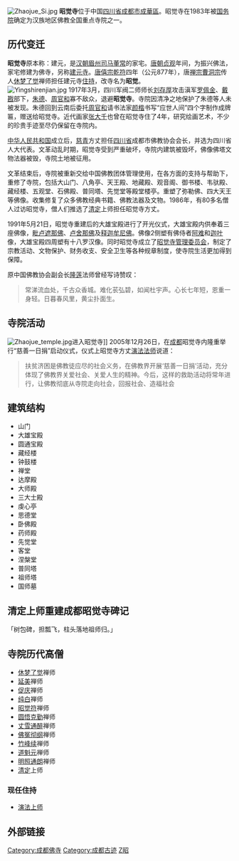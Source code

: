 [[File:Zhaojue_Si.jpg|thumb]]
'''昭觉寺'''位于中国[[四川省|四川省]][[成都市|成都市]][[成華區|成華區]]。昭觉寺在1983年被[[中华人民共和国国务院|国务院]]确定为汉族地区佛教全国重点寺院之一。

== 历代变迁 ==
'''昭觉寺'''原本称：建元，是[[汉朝|汉朝]][[眉州司马|眉州司马]][[董常|董常]]的家宅。[[唐朝|唐朝]][[貞觀_(唐朝)|贞观]]年间，为振兴佛法，家宅修建为佛寺，另称[[建元寺|建元寺]]。[[唐僖宗|唐僖宗]][[乾符|乾符]]四年（公元877年），唐[[禅宗|禅宗]][[曹洞宗|曹洞宗]]传人[[休梦了觉|休梦了觉]]禅师担任建元寺[[住持|住持]]，改寺名为'''昭觉'''。<br />
[[File:Yingshirenjian.jpg|thumb]]
1917年3月，四川军阀二师师长[[刘存厚|刘存厚]]攻击滇军[[罗佩金|罗佩金]]、[[戴戡|戴戡]]部下，[[朱德|朱德]]、[[周官和|周官和]]寡不敌众，退避'''昭觉寺'''。寺院因清净之地保护了朱德等人未被发现。朱德回到云南后委托[[周官和|周官和]]请书法家[[颜楷|颜楷]]书写“应世人间”四个字制作成牌匾，赠送给昭觉寺。近代画家[[张大千|张大千]]也曾在昭觉寺住了4年，研究绘画艺术，不少的珍贵手迹至尽仍保留在寺院内。

[[中华人民共和国|中华人民共和国]]成立后，[[慈青|慈青]]方丈担任[[四川省|四川省]]成都市佛教协会会长，并选为四川省人大代表。文革动乱时期，昭觉寺受到严重破坏，寺院内建筑被毁坏，佛像佛塔文物法器被毁，寺院土地被征用。

文革结束后，寺院被重新交给中国佛教团体管理使用，在各方面的支持与帮助下，重修了寺院，包括大山门、八角亭、天王殿、地藏殿、观音阁、御书楼、韦驮殿、藏经楼、五观堂、石佛殿、普同塔、先觉堂等殿堂楼亭。重塑了弥勒佛、四大天王等佛像。收集修复了众多佛教经典书籍、佛教法器及文物。1986年，有80多名僧人过访昭觉寺，僧人们推选了[[清定|清定]]上师担任昭觉寺方丈。

1991年5月21日，昭觉寺重建后的大雄宝殿进行了开光仪式，大雄宝殿内供奉着三座佛像，[[毗卢遮那佛|毗卢遮那佛]]、[[卢舍那佛|卢舍那佛]]及[[释迦牟尼佛|释迦牟尼佛]]。佛像2侧塑有佛侍者[[阿难|阿难]]和[[迦叶|迦叶]]像，大雄宝殿四周塑有十八罗汉像。同时昭觉寺成立了[[昭觉寺管理委员会|昭觉寺管理委员会]]，制定了宗教活动、文物保护、财务收支、安全卫生等各种规章制度，使寺院生活更加得到保障。

原中国佛教协会副会长[[隆莲|隆莲]]法师曾经写诗赞叹：
<blockquote style="border: 1px solid blue; padding: 0.5em 0.8em;">
常涕流血处，千古众香城。难化苌弘碧，如闻杜宇声。心长七年短，恩重一身轻。日暮春风里，黄尘扑面生。
</blockquote>

== 寺院活动 ==
[[File:Zhaojue_temple.jpg|thumb]]进入昭觉寺]]
2005年12月26日，在[[成都|成都]]昭觉寺内隆重举行“慈善一日捐”启动仪式，仪式上昭觉寺方丈[[演法_(僧人)|演法法师]]说道：
<blockquote style="border: 1px solid blue; padding: 0.5em 0.8em;">
扶贫济困是佛教徒应尽的社会义务，在佛教界开展‘慈善一日捐’活动，充分体现了佛教界关爱社会、关爱人生的精神。今后，这样的救助活动将常年进行，让佛教彻底从寺院走向社会，回报社会、造福社会
</blockquote>

== 建筑结构 ==
* 山门 
* 大雄宝殿
* 圆通宝殿
* 藏经楼
* 钟鼓楼
* 禅堂
* 达摩殿
* 大师殿
* 三大士殿
* 虔心亭
* 思德堂
* 卧佛殿
* 药师殿
* 先觉堂
* 客堂
* 涅槃堂
* 普同塔
* 祖师塔
* 国师墓

== 清定上师重建成都昭觉寺碑记 ==
「树包碑，担瓢飞，柱头落地祖师归。」

== 寺院历代高僧 ==
* [[休梦了觉|休梦了觉]]禅师
* [[延美|延美]]禅师
* [[促庆|促庆]]禅师
* [[纯白|纯白]]禅师
* [[昭觉符|昭觉符]]禅师
* [[圆悟克勤|圆悟克勤]]禅师
* [[丈雪通醉|丈雪通醉]]禅师
* [[佛冤彻纲|佛冤彻纲]]禅师
* [[竹峰续|竹峰续]]禅师
* [[道魁元|道魁元]]禅师
* [[明照通朗|明照通朗]]禅师
* [[清定|清定]]上师

=== 现任住持 ===
* [[演法_(僧人)|演法上师]]

== 外部链接 ==


{{China-buddhism-temple}}

[[Category:成都佛寺|Category:成都佛寺]]
[[Category:成都古迹|Category:成都古迹]]
[[Category:汉族地区佛教全国重点寺院|Z昭]]